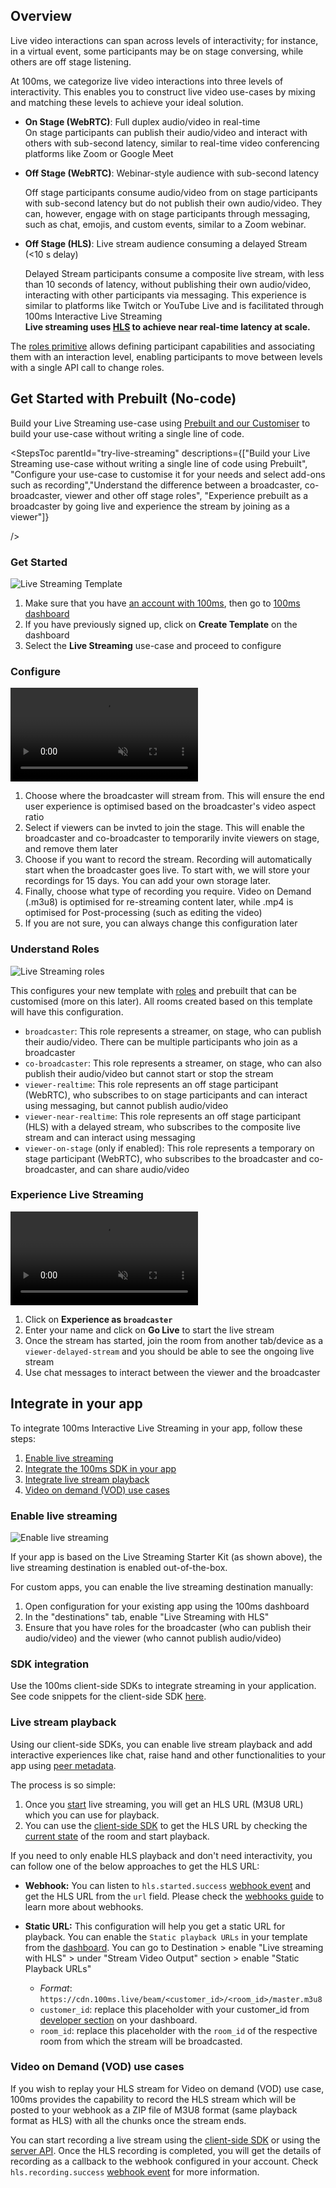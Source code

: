 ## Overview

Live video interactions can span across levels of interactivity; for instance, in a virtual event, some participants may be on stage conversing, while others are off stage listening.

At 100ms, we categorize live video interactions into three levels of interactivity. This enables you to construct live video use-cases by mixing and matching these levels to achieve your ideal solution.

-   **On Stage (WebRTC)**: Full duplex audio/video in real-time\
    On stage participants can publish their audio/video and interact with others with sub-second latency, similar to real-time video conferencing platforms like Zoom or Google Meet

-   **Off Stage (WebRTC)**: Webinar-style audience with sub-second latency

    Off stage participants consume audio/video from on stage participants with sub-second latency but do not publish their own audio/video. They can, however, engage with on stage participants through messaging, such as chat, emojis, and custom events, similar to a Zoom webinar.

-   **Off Stage (HLS)**: Live stream audience consuming a delayed Stream (\<10 s delay)

    Delayed Stream participants consume a composite live stream, with less than 10 seconds of latency, without publishing their own audio/video, interacting with other participants via messaging. This experience is similar to platforms like Twitch or YouTube Live and is facilitated through 100ms Interactive Live Streaming
    <br/>
    **Live streaming uses [HLS](https://www.100ms.live/blog/hls-101-beginners-guide) to achieve near real-time latency at scale.**

The [roles primitive](/javascript/v2/foundation/templates-and-roles#roles) allows defining participant capabilities and associating them with an interaction level, enabling participants to move between levels with a single API call to change roles.

## Get Started with Prebuilt (No-code)

Build your Live Streaming use-case using [Prebuilt and our Customiser](https://www.100ms.live/marketplace/live-streaming-starter-kit) to build your use-case without writing a single line of code.

<StepsToc
parentId="try-live-streaming"
descriptions={["Build your Live Streaming use-case without writing a single line of code using Prebuilt", "Configure your use-case to customise it for your needs and select add-ons such as recording","Understand the difference between a broadcaster, co-broadcaster, viewer and other off stage roles", "Experience prebuilt as a broadcaster by going live and experience the stream by joining as a viewer"]}

/>

<StepsContainer id="try-live-streaming">

### Get Started

![Live Streaming Template](/docs/v2/live-streaming/live-streaming-template.png)

1. Make sure that you have [an account with 100ms](https://dashboard.100ms.live/register), then go to [100ms dashboard](https://dashboard.100ms.live/)
1. If you have previously signed up, click on **Create Template** on the dashboard
1. Select the **Live Streaming** use-case and proceed to configure

### Configure

<video loop="true" autoplay="autoPlay" controls="false" id="vid" muted>
    <source src="/docs/docs/v2/live-streaming/live-streaming-configure.mp4" type="video/mp4" />
</video>

1. Choose where the broadcaster will stream from. This will ensure the end user experience is optimised based on the broadcaster's video aspect ratio
1. Select if viewers can be invted to join the stage. This will enable the broadcaster and co-broadcaster to temporarily invite viewers on stage, and remove them later
1. Choose if you want to record the stream. Recording will automatically start when the broadcaster goes live. To start with, we will store your recordings for 15 days. You can add your own storage later.
1. Finally, choose what type of recording you require. Video on Demand (.m3u8) is optimised for re-streaming content later, while .mp4 is optimised for Post-processing (such as editing the video)
1. If you are not sure, you can always change this configuration later

### Understand Roles

![Live Streaming roles](/docs/v2/live-streaming/live-streaming-roles.png)

This configures your new template with [roles](/javascript/v2/foundation/templates-and-roles) and prebuilt that can be customised (more on this later). All rooms created based on this template will have this configuration.

-   `broadcaster`: This role represents a streamer, on stage, who can publish their audio/video. There can be multiple participants who join as a broadcaster
-   `co-broadcaster`: This role represents a streamer, on stage, who can also publish their audio/video but cannot start or stop the stream
-   `viewer-realtime`: This role represents an off stage participant (WebRTC), who subscribes to on stage participants and can interact using messaging, but cannot publish audio/video
-   `viewer-near-realtime`: This role represents an off stage participant (HLS) with a delayed stream, who subscribes to the composite live stream and can interact using messaging
-   `viewer-on-stage` (only if enabled): This role represents a temporary on stage participant (WebRTC), who subscribes to the broadcaster and co-broadcaster, and can share audio/video

### Experience Live Streaming

<video loop="true" autoplay="autoPlay" controls="false" id="vid" muted>
    <source src="/docs/docs/v2/live-streaming/live-streaming-go-live.mp4" type="video/mp4" />
</video>

1. Click on **Experience as `broadcaster`**
1. Enter your name and click on **Go Live** to start the live stream
1. Once the stream has started, join the room from another tab/device as a `viewer-delayed-stream` and you should be able to see the ongoing live stream
1. Use chat messages to interact between the viewer and the broadcaster

</StepsContainer>

## Integrate in your app

To integrate 100ms Interactive Live Streaming in your app, follow these steps:

1. [Enable live streaming](#enable-live-streaming)
2. [Integrate the 100ms SDK in your app](#sdk-integration)
3. [Integrate live stream playback](#live-stream-playback)
4. [Video on demand (VOD) use cases](#video-on-demand-vod-use-cases)

### Enable live streaming

![Enable live streaming](/docs/v2/live-streaming-enable.png)

If your app is based on the Live Streaming Starter Kit (as shown above), the live streaming destination is enabled out-of-the-box.

For custom apps, you can enable the live streaming destination manually:

1. Open configuration for your existing app using the 100ms dashboard
1. In the "destinations" tab, enable "Live Streaming with HLS"
1. Ensure that you have roles for the broadcaster (who can publish their audio/video) and the viewer (who cannot publish audio/video)

### SDK integration

Use the 100ms client-side SDKs to integrate streaming in your application. See code snippets for the client-side SDK [here](/javascript/v2/how--to-guides/record-and-live-stream/hls/hls).

### Live stream playback

Using our client-side SDKs, you can enable live stream playback and add interactive experiences like chat, raise hand and other functionalities to your app using [peer metadata](/javascript/v2/advanced-features/peer-metadata).

The process is so simple:

1. Once you [start](#step-3-go-live) live streaming, you will get an HLS URL (M3U8 URL) which you can use for playback.
2. You can use the [client-side SDK](/javascript/v2/how--to-guides/record-and-live-stream/hls/hls) to get the HLS URL by checking the [current state](/javascript/v2/how--to-guides/record-and-live-stream/hls/hls#current-room-status) of the room and start playback.

If you need to only enable HLS playback and don't need interactivity, you can follow one of the below approaches to get the HLS URL:

-   **Webhook:** You can listen to `hls.started.success` [webhook event](/server-side/v2/introduction/webhook#hls-started-success) and get the HLS URL from the `url` field. Please check the [webhooks guide](/server-side/v2/introduction/webhook) to learn more about webhooks.
-   **Static URL:** This configuration will help you get a static URL for playback. You can enable the `Static playback URLs` in your template from the [dashboard](https://dashboard.100ms.live/dashboard). You can go to Destination > enable "Live streaming with HLS" > under "Stream Video Output" section > enable "Static Playback URLs"

    -   _Format_: `https://cdn.100ms.live/beam/<customer_id>/<room_id>/master.m3u8`
    -   `customer_id`: replace this placeholder with your customer_id from [developer section](https://dashboard.100ms.live/developer) on your dashboard.
    -   `room_id`: replace this placeholder with the `room_id` of the respective room from which the stream will be broadcasted.

### Video on Demand (VOD) use cases

If you wish to replay your HLS stream for Video on demand (VOD) use case, 100ms provides the capability to record the HLS stream which will be posted to your webhook as a ZIP file of M3U8 format (same playback format as HLS) with all the chunks once the stream ends.

You can start recording a live stream using the [client-side SDK](/javascript/v2/how--to-guides/record-and-live-stream/hls/hls) or using the [server API](/server-side/v2/Destinations/rtmp-streaming-and-browser-recording#start-streaming-recording). Once the HLS recording is completed, you will get the details of recording as a callback to the webhook configured in your account. Check `hls.recording.success` [webhook event](/server-side/v2/introduction/webhook#hls-recording-success) for more information.
